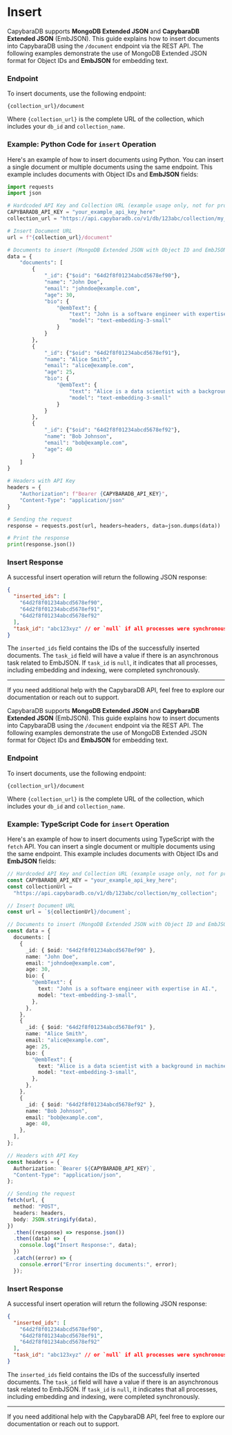
# Insert

<LanguageToggle />

<LanguageContent lang="python">

CapybaraDB supports **MongoDB Extended JSON** and **CapybaraDB Extended JSON** (EmbJSON). This guide explains how to insert documents into CapybaraDB using the `/document` endpoint via the REST API. The following examples demonstrate the use of MongoDB Extended JSON format for Object IDs and **EmbJSON** for embedding text.

### Endpoint

To insert documents, use the following endpoint:

```copy
{collection_url}/document
```

Where `{collection_url}` is the complete URL of the collection, which includes your `db_id` and `collection_name`.

### Example: Python Code for `insert` Operation

Here's an example of how to insert documents using Python. You can insert a single document or multiple documents using the same endpoint. This example includes documents with Object IDs and **EmbJSON** fields:

```python copy filename="Python" showLineNumbers
import requests
import json

# Hardcoded API Key and Collection URL (example usage only, not for production)
CAPYBARADB_API_KEY = "your_example_api_key_here"
collection_url = "https://api.capybaradb.co/v1/db/123abc/collection/my_collection"

# Insert Document URL
url = f"{collection_url}/document"

# Documents to insert (MongoDB Extended JSON with Object ID and EmbJSON)
data = {
    "documents": [
        {
            "_id": {"$oid": "64d2f8f01234abcd5678ef90"},
            "name": "John Doe",
            "email": "johndoe@example.com",
            "age": 30,
            "bio": {
                "@embText": {
                    "text": "John is a software engineer with expertise in AI.",
                    "model": "text-embedding-3-small"
                }
            }
        },
        {
            "_id": {"$oid": "64d2f8f01234abcd5678ef91"},
            "name": "Alice Smith",
            "email": "alice@example.com",
            "age": 25,
            "bio": {
                "@embText": {
                    "text": "Alice is a data scientist with a background in machine learning.",
                    "model": "text-embedding-3-small"
                }
            }
        },
        {
            "_id": {"$oid": "64d2f8f01234abcd5678ef92"},
            "name": "Bob Johnson",
            "email": "bob@example.com",
            "age": 40
        }
    ]
}

# Headers with API Key
headers = {
    "Authorization": f"Bearer {CAPYBARADB_API_KEY}",
    "Content-Type": "application/json"
}

# Sending the request
response = requests.post(url, headers=headers, data=json.dumps(data))

# Print the response
print(response.json())
```

### Insert Response

A successful insert operation will return the following JSON response:

```json copy filename="JSON" showLineNumbers
{
  "inserted_ids": [
    "64d2f8f01234abcd5678ef90",
    "64d2f8f01234abcd5678ef91",
    "64d2f8f01234abcd5678ef92"
  ],
  "task_id": "abc123xyz" // or `null` if all processes were synchronously completed
}
```

The `inserted_ids` field contains the IDs of the successfully inserted documents. The `task_id` field will have a value if there is an asynchronous task related to EmbJSON. If `task_id` is `null`, it indicates that all processes, including embedding and indexing, were completed synchronously.

---

If you need additional help with the CapybaraDB API, feel free to explore our documentation or reach out to support.

</LanguageContent>

<LanguageContent lang="typescript">

CapybaraDB supports **MongoDB Extended JSON** and **CapybaraDB Extended JSON** (EmbJSON). This guide explains how to insert documents into CapybaraDB using the `/document` endpoint via the REST API. The following examples demonstrate the use of MongoDB Extended JSON format for Object IDs and **EmbJSON** for embedding text.

### Endpoint

To insert documents, use the following endpoint:

```
{collection_url}/document
```

Where `{collection_url}` is the complete URL of the collection, which includes your `db_id` and `collection_name`.

### Example: TypeScript Code for `insert` Operation

Here's an example of how to insert documents using TypeScript with the `fetch` API. You can insert a single document or multiple documents using the same endpoint. This example includes documents with Object IDs and **EmbJSON** fields:

```typescript copy filename="TypeScript" showLineNumbers
// Hardcoded API Key and Collection URL (example usage only, not for production)
const CAPYBARADB_API_KEY = "your_example_api_key_here";
const collectionUrl =
  "https://api.capybaradb.co/v1/db/123abc/collection/my_collection";

// Insert Document URL
const url = `${collectionUrl}/document`;

// Documents to insert (MongoDB Extended JSON with Object ID and EmbJSON)
const data = {
  documents: [
    {
      _id: { $oid: "64d2f8f01234abcd5678ef90" },
      name: "John Doe",
      email: "johndoe@example.com",
      age: 30,
      bio: {
        "@embText": {
          text: "John is a software engineer with expertise in AI.",
          model: "text-embedding-3-small",
        },
      },
    },
    {
      _id: { $oid: "64d2f8f01234abcd5678ef91" },
      name: "Alice Smith",
      email: "alice@example.com",
      age: 25,
      bio: {
        "@embText": {
          text: "Alice is a data scientist with a background in machine learning.",
          model: "text-embedding-3-small",
        },
      },
    },
    {
      _id: { $oid: "64d2f8f01234abcd5678ef92" },
      name: "Bob Johnson",
      email: "bob@example.com",
      age: 40,
    },
  ],
};

// Headers with API Key
const headers = {
  Authorization: `Bearer ${CAPYBARADB_API_KEY}`,
  "Content-Type": "application/json",
};

// Sending the request
fetch(url, {
  method: "POST",
  headers: headers,
  body: JSON.stringify(data),
})
  .then((response) => response.json())
  .then((data) => {
    console.log("Insert Response:", data);
  })
  .catch((error) => {
    console.error("Error inserting documents:", error);
  });
```

### Insert Response

A successful insert operation will return the following JSON response:

```json copy filename="JSON" showLineNumbers
{
  "inserted_ids": [
    "64d2f8f01234abcd5678ef90",
    "64d2f8f01234abcd5678ef91",
    "64d2f8f01234abcd5678ef92"
  ],
  "task_id": "abc123xyz" // or `null` if all processes were synchronously completed
}
```

The `inserted_ids` field contains the IDs of the successfully inserted documents. The `task_id` field will have a value if there is an asynchronous task related to EmbJSON. If `task_id` is `null`, it indicates that all processes, including embedding and indexing, were completed synchronously.

---

If you need additional help with the CapybaraDB API, feel free to explore our documentation or reach out to support.

</LanguageContent>
